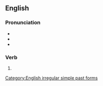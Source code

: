 ==English==

===Pronunciation===
* {{IPA|/bɪˈkeɪm/|lang=en}}
* {{audio|en-us-became.ogg|Audio (US)|lang=en}}
* {{rhymes|eɪm|lang=en}}
{{hyphenation|be|came|lang=en}}

===Verb===
{{head|en|verb form}}

# {{en-simple past of|become}}

[[Category:English irregular simple past forms]]